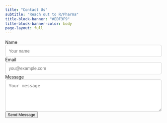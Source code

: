 ```yaml
---
title: "Contact Us"
subtitle: "Reach out to R/Pharma"
title-block-banner: "#EDF3F9"
title-block-banner-color: body
page-layout: full
---
```


```{=html}
<!-- Invisible iframe to absorb Google Form redirect -->
<iframe name="hidden_iframe" id="hidden_iframe" style="display:none;"></iframe>

<div class="mx-auto mt-4 p-3 border rounded shadow-sm" style="max-width: 600px;">
  <form 
    action="https://docs.google.com/forms/d/e/1FAIpQLSdTM2EedwSq_wnNQeiKRjJpe2tcRqG5S1zG1DkZoMCBzePnug/formResponse" 
    method="POST" 
    target="hidden_iframe" 
    id="contact-form"
    class="contact-form">

    <div class="mb-3">
      <label for="name" class="form-label fw-bold">Name</label>
      <input type="text" name="entry.1617415932" id="name" class="form-control" placeholder="Your name" required>
    </div>

    <div class="mb-3">
      <label for="email" class="form-label fw-bold">Email</label>
      <input type="email" name="entry.930974599" id="email" class="form-control" placeholder="you@example.com" required>
    </div>

    <div class="mb-3">
      <label for="message" class="form-label fw-bold">Message</label>
      <textarea name="entry.1874483042" id="message" class="form-control" rows="5" placeholder="Your message" required></textarea>
    </div>

    <!-- Honeypot (hidden from humans) -->
    <div style="display:none;">
      <label for="honeypot">Leave this field blank</label>
      <input type="text" name="entry.262929223" id="honeypot" autocomplete="off" tabindex="-1">
    </div>

    <div class="text-center mt-4">
      <button type="submit" class="btn btn-action-primary btn-action btn-lg px-4">Send Message</button>
    </div>

    <!-- Hidden inputs required by Google Forms -->
    <input type="hidden" name="fvv" value="1">
    <input type="hidden" name="draftResponse" value="[]">
    <input type="hidden" name="pageHistory" value="0">
    <input type="hidden" name="submit" value="Submit">
  </form>

  <!-- Submitting overlay -->
  <div id="submitting-overlay" class="text-center" style="display:none; padding: 2em;">
    <div class="spinner-border text-primary" role="status">
      <span class="visually-hidden">Submitting...</span>
    </div>
    <p class="mt-2 fw-bold">Submitting your message...</p>
  </div>
</div>

<script>
let submitted = false;
const form = document.getElementById('contact-form');
const overlay = document.getElementById('submitting-overlay');

form.addEventListener('submit', function(e) {
  const honeypot = document.getElementById('honeypot');
  if (honeypot && honeypot.value.trim() !== '') {
    console.warn('Bot detected — blocking submission.');
    e.preventDefault();
    return false;
  }

  // Show submitting overlay and hide form
  form.style.display = 'none';
  overlay.style.display = 'block';
  submitted = true;
});

// Redirect handler for production after hidden iframe loads
document.getElementById('hidden_iframe').addEventListener('load', function() {
  if (submitted) {
    const base = window.location.origin + window.location.pathname.replace(/\/[^/]*$/, '/');
    window.location.href = base + 'thank-you.html';
  }
});
</script>

<style>
.contact-form input,
.contact-form textarea {
  padding: 0.75em;
  border: 1px solid var(--bs-border-color, #ccc);
  border-radius: 6px;
  font-size: 1em;
  width: 100%;
}

#submitting-overlay {
  font-family: system-ui, sans-serif;
}
</style>
```